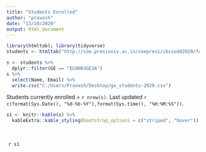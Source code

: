 ```yaml
---
title: "Students Enrolled"
author: "pravesh"
date: "13/10/2020"
output: html_document
---
```



```r
library(htmltab); library(tidyverse)
students <- htmltab("http://coe.presiuniv.ac.in/coepresi/cbcsodd2020/fetchdata.php", 2)

s <- students %>% 
  dplyr::filter(GE == "ECON03GE3A")
s %>% 
  select(Name, Email) %>% 
  write.csv("C:/Users/Pravesh/Desktop/ge_students-2020.csv")
```

Students currently enrolled = `r nrow(s)`. Last updated `r  c(format(Sys.Date(), "%d-%b-%Y"),format(Sys.time(), "%H:%M:%S"))`.

```r
s1 <- knitr::kable(s) %>% 
  kableExtra::kable_styling(bootstrap_options = c("striped", "hover"))
```

<div style="width:800px;line-height:3em;overflow:scroll;padding:5px;">
`r s1` 
</div>
